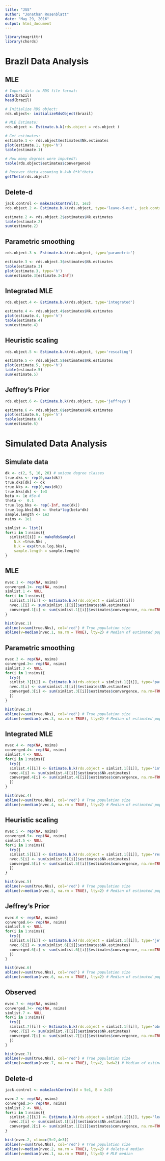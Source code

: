```yaml
---
title: "JSS"
author: "Jonathan Rosenblatt"
date: "May 29, 2016"
output: html_document
---
```


```r
library(magrittr)
library(chords)
```


# Brazil Data Analysis

## MLE
```r
# Import data in RDS file format:
data(brazil)
head(brazil)

# Initialize RDS object:
rds.object<- initializeRdsObject(brazil)

# MLE Estimate:
rds.object <- Estimate.b.k(rds.object = rds.object )

# Get estimates:
estimate.1 <- rds.object$estimates$Nk.estimates
plot(estimate.1, type='h')
table(estimate.1)

# How many degrees were imputed?:
table(rds.object$estimates$convergence)

# Recover theta assuming b.k=b_0*k^theta
getTheta(rds.object)
```

## Delete-d 
```r
jack.control <- makeJackControl(3, 1e2)
rds.object.2 <- Estimate.b.k(rds.object, type='leave-d-out', jack.control = jack.control)

estimate.2 <- rds.object.2$estimates$Nk.estimates
table(estimate.2)
sum(estimate.2)
```

## Parametric smoothing
```r
rds.object.3 <- Estimate.b.k(rds.object, type='parametric')

estimate.3 <- rds.object.3$estimates$Nk.estimates
table(estimate.3)
plot(estimate.3, type='h')
sum(estimate.3[estimate.3<Inf])
```

## Integrated MLE
```r
rds.object.4 <- Estimate.b.k(rds.object, type='integrated')

estimate.4 <- rds.object.4$estimates$Nk.estimates
plot(estimate.4, type='h')
table(estimate.4)
sum(estimate.4)
```


## Heuristic scaling
```r
rds.object.5 <- Estimate.b.k(rds.object, type='rescaling')

estimate.5 <- rds.object.5$estimates$Nk.estimates
plot(estimate.5, type='h')
table(estimate.5)
sum(estimate.5)
```


## Jeffrey's Prior
```r
rds.object.6 <- Estimate.b.k(rds.object, type='jeffreys')

estimate.6 <- rds.object.6$estimates$Nk.estimates
plot(estimate.6, type='h')
table(estimate.6)
sum(estimate.6)
```



# Simulated Data Analysis


## Simulate data
```r
dk <- c(2, 5, 10, 20) # unique degree classes
true.dks <- rep(0,max(dk))
true.dks[dk] <- dk
true.Nks <- rep(0,max(dk))
true.Nks[dk] <- 1e3
beta <- 1e #5e-6
theta <-  0.1
true.log.bks <- rep(-Inf, max(dk))
true.log.bks[dk] <- theta*log(beta*dk)
sample.length <- 1e3
nsims <- 1e1

simlist <- list()
for(i in 1:nsims){
  simlist[[i]] <- makeRdsSample(
    N.k =true.Nks , 
    b.k = exp(true.log.bks),
    sample.length = sample.length)
}
```


## MLE
```r
nvec.1 <- rep(NA, nsims)
converged.1<- rep(NA, nsims)
simlist.1 <- NULL
for(i in 1:nsims){
  simlist.1[[i]] <- Estimate.b.k(rds.object = simlist[[i]])
  nvec.1[i] <- sum(simlist.1[[i]]$estimates$Nk.estimates)
  converged.1[i] <- sum(simlist.1[[i]]$estimates$convergence, na.rm=TRUE)
}

hist(nvec.1)
abline(v=sum(true.Nks), col='red') # True population size
abline(v=median(nvec.1, na.rm = TRUE), lty=2) # Median of estimated population size
```


## Parametric smoothing
```r
nvec.3 <- rep(NA, nsims)
converged.3<- rep(NA, nsims)
simlist.3 <- NULL
for(i in 1:nsims){
  try({
  simlist.3[[i]] <- Estimate.b.k(rds.object = simlist.1[[i]], type='parametric')
  nvec.3[i] <- sum(simlist.3[[i]]$estimates$Nk.estimates)
  converged.3[i] <- sum(simlist.3[[i]]$estimates$convergence, na.rm=TRUE)      
  })
}

hist(nvec.3)
abline(v=sum(true.Nks), col='red') # True population size
abline(v=median(nvec.3, na.rm = TRUE), lty=2) # Median of estimated population size
```


## Integrated MLE
```r
nvec.4 <- rep(NA, nsims)
converged.4<- rep(NA, nsims)
simlist.4 <- NULL
for(i in 1:nsims){
  try({
  simlist.4[[i]] <- Estimate.b.k(rds.object = simlist.1[[i]], type='integrated')
  nvec.4[i] <- sum(simlist.4[[i]]$estimates$Nk.estimates)
  converged.4[i] <- sum(simlist.4[[i]]$estimates$convergence, na.rm=TRUE)      
  })
}

hist(nvec.4)
abline(v=sum(true.Nks), col='red') # True population size
abline(v=median(nvec.4, na.rm = TRUE), lty=2) # Median of estimated population size
```


## Heuristic scaling
```r
nvec.5 <- rep(NA, nsims)
converged.5<- rep(NA, nsims)
simlist.5 <- NULL
for(i in 1:nsims){
  try({
  simlist.5[[i]] <- Estimate.b.k(rds.object = simlist.1[[i]], type='rescaling')
  nvec.5[i] <- sum(simlist.5[[i]]$estimates$Nk.estimates)
  converged.5[i] <- sum(simlist.5[[i]]$estimates$convergence, na.rm=TRUE)      
  })
}

hist(nvec.5)
abline(v=sum(true.Nks), col='red') # True population size
abline(v=median(nvec.5, na.rm = TRUE), lty=2) # Median of estimated population size
```


## Jeffrey's Prior
```r
nvec.6 <- rep(NA, nsims)
converged.6<- rep(NA, nsims)
simlist.6 <- NULL
for(i in 1:nsims){
  try({
  simlist.6[[i]] <- Estimate.b.k(rds.object = simlist.1[[i]], type='jeffreys')
  nvec.6[i] <- sum(simlist.6[[i]]$estimates$Nk.estimates)
  converged.6[i] <- sum(simlist.6[[i]]$estimates$convergence, na.rm=TRUE)      
  })
}

hist(nvec.6)
abline(v=sum(true.Nks), col='red') # True population size
abline(v=median(nvec.6, na.rm = TRUE), lty=2) # Median of estimated population size
```


## Observed
```r
nvec.7 <- rep(NA, nsims)
converged.7<- rep(NA, nsims)
simlist.7 <- NULL
for(i in 1:nsims){
  try({
  simlist.7[[i]] <- Estimate.b.k(rds.object = simlist.1[[i]], type='observed')
  nvec.7[i] <- sum(simlist.7[[i]]$estimates$Nk.estimates)
  converged.7[i] <- sum(simlist.7[[i]]$estimates$convergence, na.rm=TRUE)      
  })
}

hist(nvec.7)
abline(v=sum(true.Nks), col='red') # True population size
abline(v=median(nvec.7, na.rm = TRUE), lty=2, lwd=2) # Median of estimated population size
```


## Delete-d 
```r
jack.control <- makeJackControl(d = 5e1, B = 2e2)

nvec.2 <- rep(NA, nsims)
converged.2<- rep(NA, nsims)
simlist.2 <- NULL
for(i in 1:nsims){
  simlist.2[[i]] <- Estimate.b.k(rds.object = simlist.1[[i]], type='leave-d-out', jack.control)
  nvec.2[i] <- sum(simlist.1[[i]]$estimates$Nk.estimates)
  converged.2[i] <- sum(simlist.1[[i]]$estimates$convergence, na.rm=TRUE)
}

hist(nvec.2, xlim=c(5e2,4e3))
abline(v=sum(true.Nks), col='red') # True population size
abline(v=median(nvec.2, na.rm = TRUE), lty=2) # delete-d median
abline(v=median(nvec.1, na.rm = TRUE), lty=3) # MLE median
```
